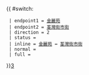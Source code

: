 {{ #switch: {{{format|}}}
  | endpoint1 = [[金麗苑]]
  | endpoint2 = [[荃灣街市街]]
  | direction = 2
  | status =
  | inline = [[金麗苑]] ↔ [[荃灣街市街]]
  | normal =
  | full =
}}<noinclude>[[category:新界居民巴士路線模板|3‎]]</noinclude>